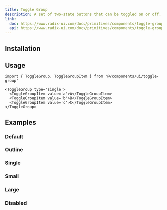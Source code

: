 ```yaml
---
title: Toggle Group
description: A set of two-state buttons that can be toggled on or off.
link:
  doc: https://www.radix-ui.com/docs/primitives/components/toggle-group
  api: https://www.radix-ui.com/docs/primitives/components/toggle-group#api-reference
---
```


<ComponentPreview name='toggle-group/toggle-group' />

## Installation

<Installation name='toggle-group' type='ui' />

## Usage

```tsx
import { ToggleGroup, ToggleGroupItem } from '@/components/ui/toggle-group'
```

```tsx
<ToggleGroup type='single'>
  <ToggleGroupItem value='a'>A</ToggleGroupItem>
  <ToggleGroupItem value='b'>B</ToggleGroupItem>
  <ToggleGroupItem value='c'>C</ToggleGroupItem>
</ToggleGroup>
```

## Examples

### Default

<ComponentPreview name='toggle-group/toggle-group' />

### Outline

<ComponentPreview name='toggle-group/outline' />

### Single

<ComponentPreview name='toggle-group/single' />

### Small

<ComponentPreview name='toggle-group/small' />

### Large

<ComponentPreview name='toggle-group/large' />

### Disabled

<ComponentPreview name='toggle-group/disabled' />
